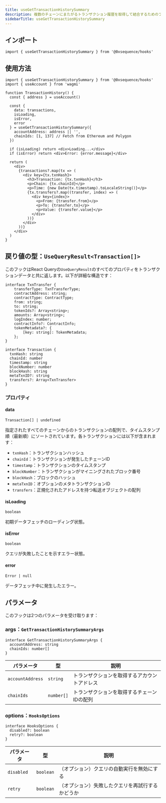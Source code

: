 ```yaml
---
title: useGetTransactionHistorySummary
description: 複数のチェーンにまたがるトランザクション履歴を取得して結合するためのフック
sidebarTitle: useGetTransactionHistorySummary
---
```


## インポート

```tsx
import { useGetTransactionHistorySummary } from '@0xsequence/hooks'
```

## 使用方法

```tsx
import { useGetTransactionHistorySummary } from '@0xsequence/hooks'
import { useAccount } from 'wagmi'

function TransactionHistory() {
  const { address } = useAccount()
  
  const {
    data: transactions,
    isLoading,
    isError,
    error
  } = useGetTransactionHistorySummary({
    accountAddress: address || '',
    chainIds: [1, 137] // Fetch from Ethereum and Polygon
  })

  if (isLoading) return <div>Loading...</div>
  if (isError) return <div>Error: {error.message}</div>

  return (
    <div>
      {transactions?.map(tx => (
        <div key={tx.txnHash}>
          <h3>Transaction: {tx.txnHash}</h3>
          <p>Chain: {tx.chainId}</p>
          <p>Time: {new Date(tx.timestamp).toLocaleString()}</p>
          {tx.transfers?.map((transfer, index) => (
            <div key={index}>
              <p>From: {transfer.from}</p>
              <p>To: {transfer.to}</p>
              <p>Value: {transfer.value}</p>
            </div>
          ))}
        </div>
      ))}
    </div>
  )
}
```

## 戻り値の型：`UseQueryResult<Transaction[]>`

このフックはReact Queryの`UseQueryResult`のすべてのプロパティをトランザクションデータと共に返します。以下が詳細な構造です：

```tsx
interface TxnTransfer {
    transferType: TxnTransferType;
    contractAddress: string;
    contractType: ContractType;
    from: string;
    to: string;
    tokenIds?: Array<string>;
    amounts: Array<string>;
    logIndex: number;
    contractInfo?: ContractInfo;
    tokenMetadata?: {
        [key: string]: TokenMetadata;
    };
}

interface Transaction {
  txnHash: string
  chainId: number
  timestamp: string
  blockNumber: number
  blockHash: string
  metaTxnID?: string
  transfers?: Array<TxnTransfer>
}
```

### プロパティ

#### data

`Transaction[] | undefined`

指定されたすべてのチェーンからのトランザクションの配列で、タイムスタンプ順（最新順）にソートされています。各トランザクションには以下が含まれます：

* `txnHash`：トランザクションハッシュ
* `chainId`：トランザクションが発生したチェーンID
* `timestamp`：トランザクションのタイムスタンプ
* `blockNumber`：トランザクションがマイニングされたブロック番号
* `blockHash`：ブロックのハッシュ
* `metaTxnID`：オプションのメタトランザクションID
* `transfers`：正規化されたアドレスを持つ転送オブジェクトの配列

#### isLoading

`boolean`

初期データフェッチのローディング状態。

#### isError

`boolean`

クエリが失敗したことを示すエラー状態。

#### error

`Error | null`

データフェッチ中に発生したエラー。

## パラメータ

このフックは2つのパラメータを受け取ります：

### args：`GetTransactionHistorySummaryArgs`

```tsx
interface GetTransactionHistorySummaryArgs {
  accountAddress: string
  chainIds: number[]
}
```

| パラメータ            | 型          | 説明                     |
| ---------------- | ---------- | ---------------------- |
| `accountAddress` | `string`   | トランザクションを取得するアカウントアドレス |
| `chainIds`       | `number[]` | トランザクションを取得するチェーンIDの配列 |

### options：`HooksOptions`

```tsx
interface HooksOptions {
  disabled?: boolean
  retry?: boolean
}
```

| パラメータ      | 型         | 説明                       |
| ---------- | --------- | ------------------------ |
| `disabled` | `boolean` | （オプション）クエリの自動実行を無効にする    |
| `retry`    | `boolean` | （オプション）失敗したクエリを再試行するかどうか |
